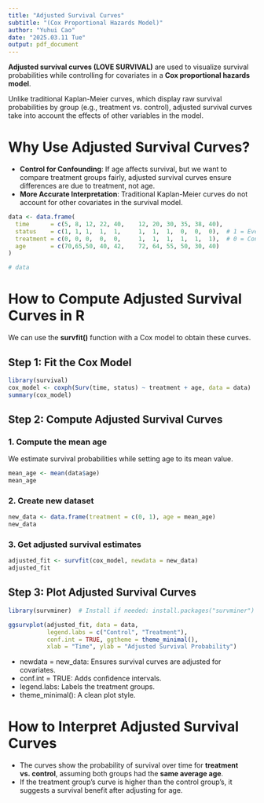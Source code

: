 ```yaml
---
title: "Adjusted Survival Curves"
subtitle: "(Cox Proportional Hazards Model)"
author: "Yuhui Cao"
date: "2025.03.11 Tue"
output: pdf_document
---
```


**Adjusted survival curves (LOVE SURVIVAL)** are used to visualize survival probabilities while controlling for covariates in a **Cox proportional hazards model**. 

Unlike traditional Kaplan-Meier curves, which display raw survival probabilities by group (e.g., treatment vs. control), adjusted survival curves take into account the effects of other variables in the model.

# Why Use Adjusted Survival Curves?
 - **Control for Confounding**: If age affects survival, but we want to compare treatment groups fairly, adjusted survival curves ensure differences are due to treatment, not age.
 - **More Accurate Interpretation**: Traditional Kaplan-Meier curves do not account for other covariates in the survival model.

```r
data <- data.frame(
  time      = c(5, 8, 12, 22, 40,    12, 20, 30, 35, 38, 40),
  status    = c(1, 1, 1,  1,  1,     1,  1,  1,  0,  0,  0),  # 1 = Event, 0 = Censored
  treatment = c(0, 0, 0,  0,  0,     1,  1,  1,  1,  1,  1),  # 0 = Control, 1 = Treatment
  age       = c(70,65,50, 40, 42,    72, 64, 55, 50, 30, 40)
)

# data
```

# How to Compute Adjusted Survival Curves in R
We can use the **survfit()** function with a Cox model to obtain these curves.

## Step 1: Fit the Cox Model
```r
library(survival)
cox_model <- coxph(Surv(time, status) ~ treatment + age, data = data)
summary(cox_model)
```

## Step 2: Compute Adjusted Survival Curves
### 1. Compute the mean age
We estimate survival probabilities while setting age to its mean value.
```r
mean_age <- mean(data$age)
mean_age
```

### 2. Create new dataset
```r
new_data <- data.frame(treatment = c(0, 1), age = mean_age)
new_data
```

### 3. Get adjusted survival estimates
```r
adjusted_fit <- survfit(cox_model, newdata = new_data)
adjusted_fit
```

## Step 3: Plot Adjusted Survival Curves
```r
library(survminer)  # Install if needed: install.packages("survminer")

ggsurvplot(adjusted_fit, data = data, 
           legend.labs = c("Control", "Treatment"),
           conf.int = TRUE, ggtheme = theme_minimal(),
           xlab = "Time", ylab = "Adjusted Survival Probability")

```

 - newdata = new_data: Ensures survival curves are adjusted for covariates.
 - conf.int = TRUE: Adds confidence intervals.
 - legend.labs: Labels the treatment groups.
 - theme_minimal(): A clean plot style.

# How to Interpret Adjusted Survival Curves
 - The curves show the probability of survival over time for **treatment vs. control**, assuming both groups had the **same average age**.
 - If the treatment group's curve is higher than the control group's, it suggests a survival benefit after adjusting for age.







